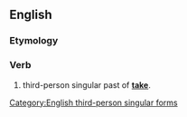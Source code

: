 ==English==

===Etymology===
{{suffix|took|eth}}

===Verb===
{{en-verb form}}

# {{archaic}} third-person singular past of '''[[take]]'''</span>.</span>

[[Category:English third-person singular forms]]